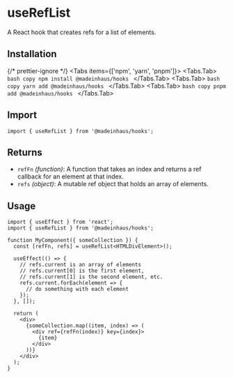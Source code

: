 # useRefList

A React hook that creates refs for a list of elements.

## Installation


{/* prettier-ignore */}
<Tabs items={['npm', 'yarn', 'pnpm']}>
    <Tabs.Tab>
        ```bash copy
        npm install @madeinhaus/hooks
        ```
    </Tabs.Tab>
    <Tabs.Tab>
        ```bash copy
        yarn add @madeinhaus/hooks
        ```
    </Tabs.Tab>
    <Tabs.Tab>
        ```bash copy
        pnpm add @madeinhaus/hooks
        ```
    </Tabs.Tab>
</Tabs>

## Import

```tsx copy
import { useRefList } from '@madeinhaus/hooks';
```

## Returns

- `refFn` _(function)_: A function that takes an index and returns a ref callback for an element at that index.
- `refs` _(object)_: A mutable ref object that holds an array of elements.

## Usage

```tsx copy
import { useEffect } from 'react';
import { useRefList } from '@madeinhaus/hooks';

function MyComponent({ someCollection }) {
  const [refFn, refs] = useRefList<HTMLDivElement>();

  useEffect(() => {
    // refs.current is an array of elements
    // refs.current[0] is the first element,
    // refs.current[1] is the second element, etc.
    refs.current.forEach(element => {
      // do something with each element
    });
  }, []);

  return (
    <div>
      {someCollection.map((item, index) => (
        <div ref={refFn(index)} key={index}>
          {item}
        </div>
      ))}
    </div>
  );
}
```
